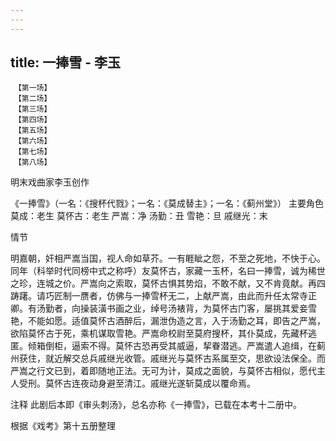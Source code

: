 ```yaml
---
---
---
```

title: 一捧雪 - 李玉
---


```
　【第一场】
　【第二场】
　【第三场】
　【第四场】
　【第五场】
　【第六场】
　【第七场】
　【第八场】
```


明末戏曲家李玉创作

《一捧雪》（一名：《搜杯代戮》；一名：《莫成替主》；一名：《蓟州堂》）
主要角色
莫成：老生
莫怀古：老生
严嵩：净
汤勤：丑
雪艳：旦
戚继光：末


情节

明嘉朝，奸相严嵩当国，视人命如草芥。一有睚眦之怨，不至之死地，不快于心。同年（科举时代同榜中式之称呼）友莫怀古，家藏一玉杯，名曰一捧雪，诚为稀世之珍，连城之价。严嵩向之索取，莫怀古惧其势焰，不敢不献，又不肯竟献。再四踌躇。请巧匠制一赝者，仿佛与一捧雪杯无二，上献严嵩，由此而升任太常寺正卿。有汤勤者，向操装潢书画之业，绰号汤裱背，为莫怀古门客，屡挑其爱妾雪艳，不能如愿。适值莫怀古酒醉后，漏泄伪造之言，入于汤勤之耳，即告之严嵩，欲陷莫怀古于死，乘机谋取雪艳。严嵩命校尉至莫府搜杯，其仆莫成，先藏杯逃匿。倾箱倒柜，逼索不得。莫怀古恐再受其威逼，挈眷潜逃。严嵩遣人追缉，在蓟州获住，就近解交总兵戚继光收管。戚继光与莫怀古系属至交，思欲设法保全。而严嵩之行文已到，着即随地正法。无可为计，莫成之面貌，与莫怀古相似，愿代主人受刑。莫怀古连夜动身避至清江。戚继光遂斩莫成以覆命焉。

注释
此剧后本即《审头刺汤》，总名亦称《一捧雪》，已载在本考十二册中。

根据《戏考》第十五册整理